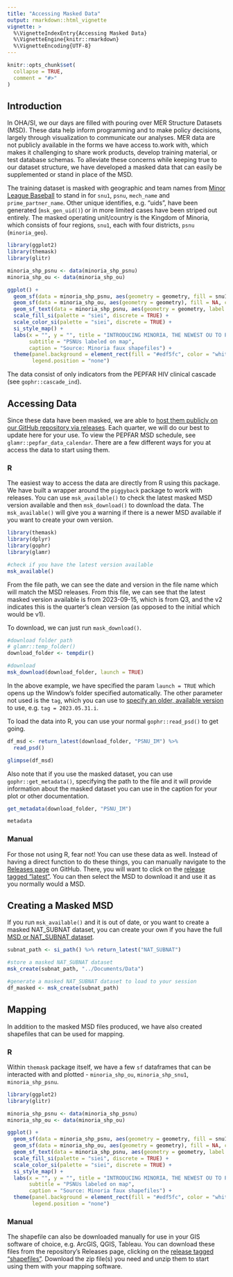 ```yaml
---
title: "Accessing Masked Data"
output: rmarkdown::html_vignette
vignette: >
  %\VignetteIndexEntry{Accessing Masked Data}
  %\VignetteEngine{knitr::rmarkdown}
  %\VignetteEncoding{UTF-8}
---
```


```r
knitr::opts_chunk$set(
  collapse = TRUE,
  comment = "#>"
)
```

## Introduction

In OHA/SI, we our days are filled with pouring over MER Structure Datasets (MSD). These data help inform programming and to make policy decisions, largely through visualization to communicate our analyses. MER data are not publicly available in the forms we have access to.work with, which makes it challenging to share work products, develop training material, or test database schemas. To alleviate these concerns while keeping true to our dataset structure, we have developed a masked data that can easily be supplemented or stand in place of the MSD. 

The training dataset is masked with geographic and team names from [Minor League Baseball](https://en.wikipedia.org/wiki/Minor_League_Baseball#Leagues_and_affiliations) to stand in for `snu1`, `psnu`, `mech_name` and `prime_partner_name`. Other unique identifies, e.g. "uids", have been generated (`msk_gen_uid()`) or in more limited cases have been striped out entirely. The masked operating unit/country is the Kingdom of Minoria, which consists of four regions, `snu1`, each with four districts, `psnu` (`minoria_geo`). 

```r

library(ggplot2)
library(themask)
library(glitr)

minoria_shp_psnu <- data(minoria_shp_psnu)
minoria_shp_ou <- data(minoria_shp_ou)

ggplot() +
  geom_sf(data = minoria_shp_psnu, aes(geometry = geometry, fill = snu1), color = "white", linewidth = 0.25, alpha = 0.5) +
  geom_sf(data = minoria_shp_ou, aes(geometry = geometry), fill = NA, color = "white", linewidth = 1) +
  geom_sf_text(data = minoria_shp_psnu, aes(geometry = geometry, label = psnu), size = 7/.pt) +
  scale_fill_si(palette = "siei", discrete = TRUE) +
  scale_color_si(palette = "siei", discrete = TRUE) +
  si_style_map() +
  labs(x = "", y = "", title = "INTRODUCING MINORIA, THE NEWEST OU TO PEPFAR",
       subtitle = "PSNUs labeled on map",
       caption = "Source: Minoria faux shapefiles") +
  theme(panel.background = element_rect(fill = "#edf5fc", color = "white"),
        legend.position = "none")

```

The data consist of only indicators from the PEPFAR HIV clinical cascade (see `gophr::cascade_ind`). 

## Accessing Data

Since these data have been masked, we are able to [host them publicly on our GitHub repository via releases](https://github.com/USAID-OHA-SI/themask/releases). Each quarter, we will do our best to update here for your use. To view the PEPFAR MSD schedule, see `glamr::pepfar_data_calendar`. There are a few different ways for you at access the data to start using them.

### R

The easiest way to access the data are directly from R using this package. We have built a wrapper around the `piggyback` package to work with releases. You can use  `msk_available()` to check the latest masked MSD version available and then `msk_download()` to download the data. The `msk_available()` will give you a warning if there is a newer MSD available if you want to create your own version.

```r
library(themask)
library(dplyr)
library(gophr)
library(glamr)
```

```r
#check if you have the latest version available
msk_available()
```

From the file path, we can see the date and version in the file name which will match the MSD releases. From this file, we can see that the latest masked version available is from 2023-09-15, which is from Q3, and the v2 indicates this is the quarter's clean version (as opposed to the initial which would be v1). 


To download, we can just run `mask_download()`.

```r
#download folder path
# glamr::temp_folder()
download_folder <- tempdir()

#download
msk_download(download_folder, launch = TRUE)
```
In the above example, we have specified the param `launch = TRUE` which opens up the Window's folder specified automatically. The other parameter not used is the `tag`, which you can use to [specify an older, available version](https://github.com/USAID-OHA-SI/themask/releases) to use, e.g. `tag = 2023.05.31.i`.

To load the data into R, you can use your normal `gophr::read_psd()` to get going.

```r

df_msd <- return_latest(download_folder, "PSNU_IM") %>% 
  read_psd()

glimpse(df_msd)

```

Also note that if you use the masked dataset, you can use `gophr::get_metadata()`, specifying the path to the file and it will provide information about the masked dataset you can use in the caption for your plot or other documentation.

```r

get_metadata(download_folder, "PSNU_IM")

metadata

```

### Manual

For those not using R, fear not! You can use these data as well. Instead of having a direct function to do these things, you can manually navigate to the [Releases page](https://github.com/USAID-OHA-SI/themask/releases) on GitHub. There, you will want to click on the [release tagged "latest"](https://github.com/USAID-OHA-SI/themask/releases/tag/latest). You can then select the MSD to download it and use it as you normally would a MSD. 


## Creating a Masked MSD

If you run `msk_available()` and it is out of date, or you want to create a masked NAT_SUBNAT dataset, you can create your own if you have the full [MSD or NAT_SUBNAT dataset](https://pepfar-panorama.org/forms/downloads/). 

```r

subnat_path <- si_path() %>% return_latest("NAT_SUBNAT")

#store a masked NAT_SUBNAT dataset
msk_create(subnat_path, "../Documents/Data")

#generate a masked NAT_SUBNAT dataset to load to your session
df_masked <- msk_create(subnat_path)

```

## Mapping

In addition to the masked MSD files produced, we have also created shapefiles that can be used for mapping. 

### R

Within `themask` package itself, we have a few `sf` dataframes that can be interacted with and plotted - `minoria_shp_ou`, `minoria_shp_snu1`, `minoria_shp_psnu`. 

```r

library(ggplot2)
library(glitr)

minoria_shp_psnu <- data(minoria_shp_psnu)
minoria_shp_ou <- data(minoria_shp_ou)

ggplot() +
  geom_sf(data = minoria_shp_psnu, aes(geometry = geometry, fill = snu1), color = "white", linewidth = 0.25, alpha = 0.5) +
  geom_sf(data = minoria_shp_ou, aes(geometry = geometry), fill = NA, color = "white", linewidth = 1) +
  geom_sf_text(data = minoria_shp_psnu, aes(geometry = geometry, label = psnu), size = 7/.pt) +
  scale_fill_si(palette = "siei", discrete = TRUE) +
  scale_color_si(palette = "siei", discrete = TRUE) +
  si_style_map() +
  labs(x = "", y = "", title = "INTRODUCING MINORIA, THE NEWEST OU TO PEPFAR",
       subtitle = "PSNUs labeled on map",
       caption = "Source: Minoria faux shapefiles") +
  theme(panel.background = element_rect(fill = "#edf5fc", color = "white"),
        legend.position = "none")

```

### Manual

The shapefile can also be downloaded manually for use in your GIS software of choice, e.g. ArcGIS, QGIS, Tableau. You can download these files from the repository's Releases page, clicking on the [release tagged "shapefiles"](https://github.com/USAID-OHA-SI/themask/releases/tag/shapefiles). Download the zip file(s) you need and unzip them to start using them with your mapping software.
